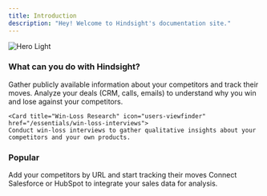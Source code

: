 ```yaml
---
title: Introduction
description: "Hey! Welcome to Hindsight's documentation site."
---
```

<img alt="Hero Light" classname="block" src="/images/welcome-header.png" />



### What can you do with Hindsight?
<CardGroup cols={3}>
  <Card title="Competitive Monitoring" icon="globe-pointer" href="/essentials/competitors">
    Gather publicly available information about your competitors and track their moves.
  </Card>

  <Card title="Win-Loss Analysis" icon="salesforce" href="/essentials/deal-reviews">
    Analyze your deals (CRM, calls, emails) to understand why you win and lose against your competitors.
  </Card>

    <Card title="Win-Loss Research" icon="users-viewfinder" href="/essentials/win-loss-interviews">
    Conduct win-loss interviews to gather qualitative insights about your competitors and your own products.
  </Card>
</CardGroup>

### Popular
<CardGroup cols={2}>
  <Card title="Add Competitors" icon="crosshairs-simple" href="/essentials/competitors">
    Add your competitors by URL and start tracking their moves
  </Card>

  <Card title="Connect CRM" icon="salesforce" href="/essentials/crm-integration">
    Connect Salesforce or HubSpot to integrate your sales data for analysis.
  </Card>
</CardGroup>